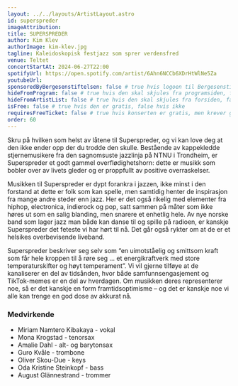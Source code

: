 ```yaml
---
layout: ../../layouts/ArtistLayout.astro
id: superspreder
imageAttribution:
title: SUPERSPREDER
author: Kim Klev
authorImage: kim-klev.jpg
tagline: Kaleidoskopisk festjazz som sprer verdensfred
venue: Teltet
concertStartAt: 2024-06-27T22:00
spotifyUrl: https://open.spotify.com/artist/6Ahn6NCCb6XDrHtWlNe5Za
youtubeUrl:
sponsoredByBergesenstiftelsen: false # true hvis logoen til Bergesenstiftelsen skal vises, false hvis ikke
hideFromProgram: false # true hvis den skal skjules fra programsiden, false hvis den skal vises
hideFromArtistList: false # true hvis den skal skjules fra forsiden, false hvis den skal vises
isFree: false # true hvis den er gratis, false hvis ikke
requiresFreeTicket: false # true hvis konserten er gratis, men krever gratisbillett
order: 60
---
```


Skru på hvilken som helst av låtene til Superspreder, og vi kan love deg at den ikke ender opp der du trodde den skulle. Bestående av kappekledde stjernemusikere fra den sagnomsuste jazzlinja på NTNU i Trondheim, er Superspreder et godt gammel overflødighetshorn: dette er musikk som bobler over av livets gleder og er proppfullt av positive overraskelser.

Musikken til Superspreder er dypt forankra i jazzen, ikke minst i den forstand at dette er folk som kan spelle, men samtidig henter de inspirasjon fra mange andre steder enn jazz. Her er det også rikelig med elementer fra hiphop, electronica, indierock og pop, satt sammen på måter som ikke høres ut som en salig blanding, men snarere et enhetlig hele. Av nye norske band som lager jazz man både kan danse til og spille på radioen, er kanskje Superspreder det feteste vi har hørt til nå. Det går også rykter om at de er et helsikes overbevisende liveband.

Superspreder beskriver seg selv som “en uimotståelig og smittsom kraft som får hele kroppen til å røre seg … et energikraftverk med store temperaturskifter og høyt temperament”. Vi vil gjerne tilføye at de kanaliserer en del av tidsånden, hvor både samfunnsengasjement og TikTok-memes er en del av hverdagen. Om musikken deres representerer noe, så er det kanskje en form framtidsoptimisme – og det er kanskje noe vi alle kan trenge en god dose av akkurat nå.

### Medvirkende

- Miriam Namtero Kibakaya - vokal
- Mona Krogstad - tenorsax
- Amalie Dahl - alt- og barytonsax
- Guro Kvåle - trombone
- Oliver Skou-Due - keys
- Oda Kristine Steinkopf - bass
- August Glännestrand - trommer
